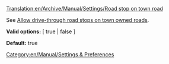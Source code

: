 [[Translation:en/Archive/Manual/Settings/Road stop on town road]]


See [[en/Archive/Manual/Settings/Advanced Settings/Stations#allow-drive-through-road-stops-on-town-owned-roads|Allow drive-through road stops on town owned roads]].


'''Valid options:''' [ true | false ]

'''Default:''' true

[[Category:en/Manual/Settings & Preferences]]